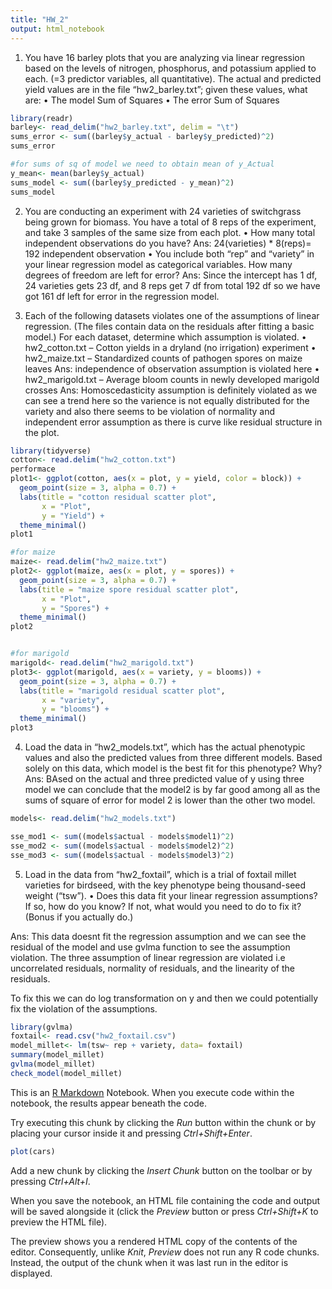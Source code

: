 ```yaml
---
title: "HW_2"
output: html_notebook
---
```





1.	You have 16 barley plots that you are analyzing via linear regression based on the levels of nitrogen, phosphorus, and potassium applied to each. (=3 predictor variables, all quantitative). The actual and predicted yield values are in the file “hw2_barley.txt”; given these values, what are:
•	The model Sum of Squares
•	The error Sum of Squares

```r
library(readr)
barley<- read_delim("hw2_barley.txt", delim = "\t")
sums_error <- sum((barley$y_actual - barley$y_predicted)^2) 
sums_error

#for sums of sq of model we need to obtain mean of y_Actual
y_mean<- mean(barley$y_actual)
sums_model <- sum((barley$y_predicted - y_mean)^2)
sums_model
```

2.	You are conducting an experiment with 24 varieties of switchgrass being grown for biomass. You have a total of 8 reps of the experiment, and take 3 samples of the same size from each plot.
•	How many total independent observations do you have?
Ans: 24(varieties) * 8(reps)= 192 independent observation
•	You include both “rep” and “variety” in your linear regression model as categorical variables. How many degrees of freedom are left for error?
Ans: Since the intercept has 1 df, 24 varieties gets 23 df, and 8 reps get 7 df from total 192 df so we have got 161 df left for error in the regression model.

3.	Each of the following datasets violates one of the assumptions of linear regression. (The files contain data on the residuals after fitting a basic model.) For each dataset, determine which assumption is violated.
•	hw2_cotton.txt – Cotton yields in a dryland (no irrigation) experiment
•	hw2_maize.txt – Standardized counts of pathogen spores on maize leaves
Ans: independence of observation assumption is violated here
•	hw2_marigold.txt – Average bloom counts in newly developed marigold crosses
Ans: Homoscedasticity assumption is definitely violated as we can see a trend here so the varience is not equally distributed for the variety and also there seems to be violation of normality and independent error assumption as there is curve like residual structure in the plot. 

```r
library(tidyverse)
cotton<- read.delim("hw2_cotton.txt")
performace
plot1<- ggplot(cotton, aes(x = plot, y = yield, color = block)) +
  geom_point(size = 3, alpha = 0.7) + 
  labs(title = "cotton residual scatter plot",
       x = "Plot",
       y = "Yield") +
  theme_minimal()
plot1

#for maize
maize<- read.delim("hw2_maize.txt")
plot2<- ggplot(maize, aes(x = plot, y = spores)) +
  geom_point(size = 3, alpha = 0.7) + 
  labs(title = "maize spore residual scatter plot",
       x = "Plot",
       y = "Spores") +
  theme_minimal()
plot2


#for marigold
marigold<- read.delim("hw2_marigold.txt")
plot3<- ggplot(marigold, aes(x = variety, y = blooms)) +
  geom_point(size = 3, alpha = 0.7) + 
  labs(title = "marigold residual scatter plot",
       x = "variety",
       y = "blooms") +
  theme_minimal()
plot3

```




4.	Load the data in “hw2_models.txt”, which has the actual phenotypic values and also the predicted values from three different models. Based solely on this data, which model is the best fit for this phenotype? Why?
Ans: BAsed on the actual and three predicted value of y using three model we can conclude that the model2 is by far good among all as the sums of square of error for model 2 is lower than the other two model. 

```r
models<- read.delim("hw2_models.txt")

sse_mod1 <- sum((models$actual - models$model1)^2) 
sse_mod2 <- sum((models$actual - models$model2)^2) 
sse_mod3 <- sum((models$actual - models$model3)^2) 

```


5.	Load in the data from "hw2_foxtail", which is a trial of foxtail millet varieties for birdseed, with the key phenotype being thousand-seed weight ("tsw").
•	Does this data fit your linear regression assumptions? If so, how do you know? If not, what would you need to do to fix it? (Bonus if you actually do.)

Ans: This data doesnt fit the regression assumption and we can see the residual of the model and use gvlma function to see the assumption violation. The three assumption of linear regression are  violated i.e uncorrelated residuals, normality of residuals, and the linearity of the residuals.

To fix this we can do log transformation on y and then we could potentially fix the violation of the assumptions.  


```r
library(gvlma)
foxtail<- read.csv("hw2_foxtail.csv")
model_millet<- lm(tsw~ rep + variety, data= foxtail)
summary(model_millet)
gvlma(model_millet)
check_model(model_millet)
```













This is an [R Markdown](http://rmarkdown.rstudio.com) Notebook. When you execute code within the notebook, the results appear beneath the code. 

Try executing this chunk by clicking the *Run* button within the chunk or by placing your cursor inside it and pressing *Ctrl+Shift+Enter*. 

```r
plot(cars)
```

Add a new chunk by clicking the *Insert Chunk* button on the toolbar or by pressing *Ctrl+Alt+I*.

When you save the notebook, an HTML file containing the code and output will be saved alongside it (click the *Preview* button or press *Ctrl+Shift+K* to preview the HTML file).

The preview shows you a rendered HTML copy of the contents of the editor. Consequently, unlike *Knit*, *Preview* does not run any R code chunks. Instead, the output of the chunk when it was last run in the editor is displayed.
